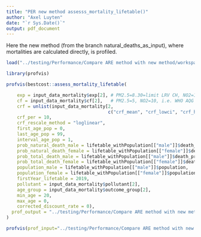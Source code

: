 ```yaml
---
title: "PER new method assesss_mortality_lifetable()"
author: "Axel Luyten"
date: "`r Sys.Date()`"
output: pdf_document
---
```


Here the new method (from the branch natural_deaths_as_input), where mortalities are calculated directly, is profiled.

```r
load("../testing/Performance/Compare ARE method with new method/workspace.RData")

library(profvis)
```

```r
profvis(bestcost::assess_mortality_lifetable(

    exp = input_data_mortality$exp[2], # PM2.5=8.30=limit LRV CH, NO2=16.32=mean conc. in CH in 2019
    cf = input_data_mortality$cf[2],   # PM2.5=5, NO2=10, i.e. WHO AQG 2021 
    crf = unlist(input_data_mortality[2,
                                      c("crf_mean", "crf_lowci", "crf_highci")]),
    crf_per = 10, 
    crf_rescale_method = "loglinear",
    first_age_pop = 0,
    last_age_pop = 99,
    interval_age_pop = 1,
    prob_natural_death_male = lifetable_withPopulation[["male"]]$death_probability_natural,
    prob_natural_death_female = lifetable_withPopulation[["female"]]$death_probability_natural,
    prob_total_death_male = lifetable_withPopulation[["male"]]$death_probability_total,
    prob_total_death_female = lifetable_withPopulation[["female"]]$death_probability_total,
    population_male = lifetable_withPopulation[["male"]]$population, 
    population_female = lifetable_withPopulation[["female"]]$population, 
    firstYear_lifetable = 2019, 
    pollutant = input_data_mortality$pollutant[2], 
    age_group = input_data_mortality$outcome_group[2],
    min_age = 20,
    max_age = 0,
    corrected_discount_rate = 0), 
  prof_output = "../testing/Performance/Compare ARE method with new method/PER new method.Rprof",
)

profvis(prof_input="../testing/Performance/Compare ARE method with new method/PER new method.Rprof")
```



